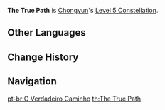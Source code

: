 {{Constellation Infobox
|image       = Constellation The True Path.png
|description = Increases the Level of [[Spirit Blade: Chonghua's Layered Frost]] by 3.<br />Maximum upgrade level is 15.
|level       = 5
|character   = Chongyun
|utility1    = Talent Level Increase
|utility2    = Elemental Skill Level Increase
}}
'''The True Path''' is [[Chongyun]]'s [[Level 5 Constellation]].
<!--
==Gameplay Notes==
-->

==Other Languages==
{{Other Languages
|en      = The True Path
|zhs     = 真道正理
|zhs_rm  = Zhēndào Zhènglǐ
|zht     = 真道正理
|zht_rm  = Zhēndào Zhènglǐ
|zh_tl   = The True Way and Correct Principles
|ja      = 真道の正理
|ja_rm   = Shindou no Seiri{{Assumed}}
|ja_tl   = The True Path of the Righteous Justice
|ko      = 참된 도리와 이치
|ko_rm   = Chamdoen Dori-wa Ichi
|ko_tl   = The True Duty and Logic
|es      = El verdadero camino
|es_tl   = The True Path
|fr      = La Voie
|fr_tl   = The Way
|ru      = Истинный порядок вещей
|ru_tl   = 
|th      = The True Path
|vi      = {{tt|Chính Đạo|正道}} {{tt|Chân Lý|真理}}
|vi_tl   = The True Way and Correct Principles{{Sino|vi|part=1}}
|de      = Die eine Wahrheit
|de_tl   = The One Truth
|id      = The True Path
|pt      = O Verdadeiro Caminho
|pt_tl   = The True Path
}}

==Change History==
{{Change History|1.0}}

==Navigation==
{{Talent Navbox|Chongyun}}

[[pt-br:O Verdadeiro Caminho]]
[[th:The True Path]]